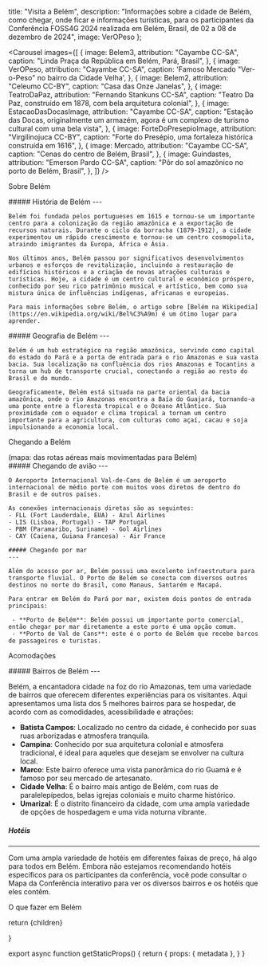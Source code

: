 

  title: "Visita a Belém",
  description: "Informações sobre a cidade de Belém, como chegar, onde ficar e informações turísticas, para os participantes da Conferência FOSS4G 2024 realizada em Belém, Brasil, de 02 a 08 de dezembro de 2024",
  image: VerOPeso
};

<Carousel
  images={[
    {
      image: Belem3,
      attribution: "Cayambe CC-SA",
      caption: "Linda Praça da República em Belém, Pará, Brasil",
    },
    {
      image: VerOPeso,
      attribution: "Cayambe CC-SA",
      caption: 'Famoso Mercado "Ver-o-Peso" no bairro da Cidade Velha',
    },
    {
      image: Belem2,
      attribution: "Celeumo CC-BY",
      caption: "Casa das Onze Janelas",
    },
    {
      image: TeatroDaPaz,
      attribution: "Fernando Stankuns CC-SA",
      caption:
        "Teatro Da Paz, construído em 1878, com bela arquitetura colonial",
    },
    {
      image: EstacaoDasDocasImage,
      attribution: "Cayambe CC-SA",
      caption:
        "Estação das Docas, originalmente um armazém, agora é um complexo de turismo cultural com uma bela vista",
    },
    {
      image: ForteDoPresepioImage,
      attribution: "Virgilinojuca CC-BY",
      caption:
        "Forte do Presépio, uma fortaleza histórica construída em 1616",
    },
    {
      image: Mercado,
      attribution: "Cayambe CC-SA",
      caption: "Cenas do centro de Belém, Brasil",
    },
    {
      image: Guindastes,
      attribution: "Emerson Pardo CC-SA",
      caption: "Pôr do sol amazônico no porto de Belém, Brasil",
    },
  ]}
/>

<Heading bubble>Sobre Belém</Heading>

<div className="grid grid-cols-1 sm:grid-cols-2 gap-4">
  <div>
    ##### História de Belém
    ---

    Belém foi fundada pelos portugueses em 1615 e tornou-se um importante centro para a colonização da região amazônica e a exportação de recursos naturais. Durante o ciclo da borracha (1879-1912), a cidade experimentou um rápido crescimento e tornou-se um centro cosmopolita, atraindo imigrantes da Europa, África e Ásia.

    Nos últimos anos, Belém passou por significativos desenvolvimentos urbanos e esforços de revitalização, incluindo a restauração de edifícios históricos e a criação de novas atrações culturais e turísticas. Hoje, a cidade é um centro cultural e econômico próspero, conhecido por seu rico patrimônio musical e artístico, bem como sua mistura única de influências indígenas, africanas e europeias.

    Para mais informações sobre Belém, o artigo sobre [Belém na Wikipedia](https://en.wikipedia.org/wiki/Bel%C3%A9m) é um ótimo lugar para aprender.

  </div>
  <div>
  ##### Geografia de Belém
    ---

    Belém é um hub estratégico na região amazônica, servindo como capital do estado do Pará e a porta de entrada para o rio Amazonas e sua vasta bacia. Sua localização na confluência dos rios Amazonas e Tocantins a torna um hub de transporte crucial, conectando a região ao resto do Brasil e do mundo.

    Geograficamente, Belém está situada na parte oriental da bacia amazônica, onde o rio Amazonas encontra a Baía do Guajará, tornando-a uma ponte entre a floresta tropical e o Oceano Atlântico. Sua proximidade com o equador e clima tropical a tornam um centro importante para a agricultura, com culturas como açaí, cacau e soja impulsionando a economia local.

  </div>
</div>

<Heading bubble>Chegando a Belém</Heading>

<div className="grid grid-cols-1 sm:grid-cols-2 gap-4">
  <div className="flex items-center justify-start flex-col">
   <GlobeMap />
   <div className="text-center italic text-sm">(mapa: das rotas aéreas mais movimentadas para Belém)</div>
  </div>
  <div>
    ##### Chegando de avião
    ---

    O Aeroporto Internacional Val-de-Cans de Belém é um aeroporto internacional de médio porte com muitos voos diretos de dentro do Brasil e de outros países.

    As conexões internacionais diretas são as seguintes:
    - FLL (Fort Lauderdale, EUA) - Azul Airlines
    - LIS (Lisboa, Portugal) - TAP Portugal
    - PBM (Paramaribo, Suriname) - Gol Airlines
    - CAY (Caiena, Guiana Francesa) - Air France

    ##### Chegando por mar
    ---

    Além do acesso por ar, Belém possui uma excelente infraestrutura para transporte fluvial. O Porto de Belém se conecta com diversos outros destinos no norte do Brasil, como Manaus, Santarém e Macapá.

    Para entrar em Belém do Pará por mar, existem dois pontos de entrada principais:

     - **Porto de Belém**: Belém possui um importante porto comercial, então chegar por mar diretamente a este porto é uma opção comum.
     - **Porto de Val de Cans**: este é o porto de Belém que recebe barcos de passageiros e turistas.

  </div>
</div>

<Heading bubble>Acomodações</Heading>

<div className="grid grid-cols-1 sm:grid-cols-2 gap-4">
  <div className="order-last 6xl:order-first">
   ##### Bairros de Belém
   ---

Belém, a encantadora cidade na foz do rio Amazonas, tem uma variedade de bairros que oferecem diferentes experiências para os visitantes. Aqui apresentamos uma lista dos 5 melhores bairros para se hospedar, de acordo com as comodidades, acessibilidade e atrações:

- **Batista Campos**: Localizado no centro da cidade, é conhecido por suas ruas arborizadas e atmosfera tranquila.
- **Campina**: Conhecido por sua arquitetura colonial e atmosfera tradicional, é ideal para aqueles que desejam se envolver na cultura local.
- **Marco**: Este bairro oferece uma vista panorâmica do rio Guamá e é famoso por seu mercado de artesanato.
- **Cidade Velha**: É o bairro mais antigo de Belém, com ruas de paralelepípedos, belas igrejas coloniais e muito charme histórico.
- **Umarizal**: É o distrito financeiro da cidade, com uma ampla variedade de opções de hospedagem e uma vida noturna vibrante.

##### Hotéis

---

Com uma ampla variedade de hotéis em diferentes faixas de preço, há algo para todos em Belém. Embora não estejamos recomendando hotéis específicos para os participantes da conferência, você pode consultar o <IntlLink href="/map">Mapa da Conferência</IntlLink> interativo para ver os diversos bairros e os hotéis que eles contêm.

  </div>
  <div className="order-first 6xl:order-last">
<Carousel
  captions={true}
  images={[
    {
      image: PracaBatistaCampos,
      caption: "Linda Praça Batista Campos verde",
      attribution: "Luiz Pantoja CC-SA"
    },
    {
      image: CidadeVelha,
      caption: "Cidade Velha",
      attribution: "Lgjunior CC-SA"
    },
    {
      image: Architecture,
      caption: "Belíssima arquitetura colonial na Cidade Velha",
      attribution: "Celso Abreu CC-SA"
    },
    {
      image: PracaDoRelogio,
      caption: "Praça Siqueira Campos no bairro da Campina",
      attribution: "Cayambe CC-SA"
    },
    {
      image: AlmiranteBarroso,
      caption: "Avenida Almirante Barroso no bairro do Marco",
      attribution: "Roberto de vasconcel CC-SA"
    }
  ]}
/>
  </div>
</div>

<Heading bubble>O que fazer em Belém</Heading>

<div className="grid grid-cols-1 sm:grid-cols-2 gap-4">
  <div>
    <ForteDoPresepio />
  </div>

  <div>
    <EstacaoDasDocas />
  </div>

  <div>
    <MangalDasGarcas />
  </div>

  <div>
    <PalaceteBolonha />
  </div>

</div>

  return <MdxLayout metadata={metadata}>{children}</MdxLayout>

}

export async function getStaticProps() {
  return {
    props: {
      metadata
    },
  }
}
